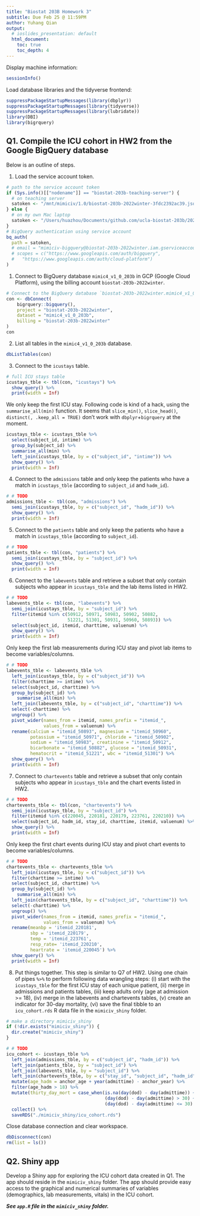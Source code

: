 ```yaml
---
title: "Biostat 203B Homework 3"
subtitle: Due Feb 25 @ 11:59PM
author: Yuhang Qian
output:
  # ioslides_presentation: default
  html_document:
    toc: true
    toc_depth: 4
---
```


Display machine information:
```r
sessionInfo()
```

Load database libraries and the tidyverse frontend:
```r
suppressPackageStartupMessages(library(dbplyr))
suppressPackageStartupMessages(library(tidyverse))
suppressPackageStartupMessages(library(lubridate))
library(DBI)
library(bigrquery)
```

## Q1. Compile the ICU cohort in HW2 from the Google BigQuery database 

Below is an outline of steps.

1. Load the service account token.
```r
# path to the service account token 
if (Sys.info()[["nodename"]] == "biostat-203b-teaching-server") {
  # on teaching server
  satoken <- "/mnt/mimiciv/1.0/biostat-203b-2022winter-3fdc2392ac39.json"
} else {
  # on my own Mac laptop
  satoken <- "/Users/huazhou/Documents/github.com/ucla-biostat-203b/2022winter/hw/hw3/biostat-203b-2022winter-3fdc2392ac39.json"
}
# BigQuery authentication using service account
bq_auth(
  path = satoken,
  # email = "mimiciv-bigquery@biostat-203b-2022winter.iam.gserviceaccount.com",
  # scopes = c("https://www.googleapis.com/auth/bigquery",
  #   "https://www.googleapis.com/auth/cloud-platform")
)
```

1. Connect to BigQuery database `mimic4_v1_0_203b` in GCP (Google Cloud Platform), using the billing account `biostat-203b-2022winter`.
```r
# Connect to the BigQuery database `biostat-203b-2022winter.mimic4_v1_0_203b`
con <- dbConnect(
    bigrquery::bigquery(),
    project = "biostat-203b-2022winter",
    dataset = "mimic4_v1_0_203b",
    billing = "biostat-203b-2022winter"
)
con
```

2. List all tables in the `mimic4_v1_0_203b` database.
```r
dbListTables(con)
```

3. Connect to the `icustays` table.
```r
# full ICU stays table
icustays_tble <- tbl(con, "icustays") %>%
  show_query() %>%
  print(width = Inf)
```
We only keep the first ICU stay. Following code is kind of a hack, using the `summarise_all(min)` function. It seems that `slice_min()`, `slice_head()`, `distinct(, .keep_all = TRUE)` don't work with `dbplyr`+`bigrquery` at the moment.
```r
icustays_tble <- icustays_tble %>% 
  select(subject_id, intime) %>% 
  group_by(subject_id) %>% 
  summarise_all(min) %>%
  left_join(icustays_tble, by = c("subject_id", "intime")) %>%
  show_query() %>%
  print(width = Inf)
```


4. Connect to the `admissions` table and only keep the patients who have a match in `icustays_tble` (according to `subject_id` and `hadm_id`).
```r
# # TODO
admissions_tble <- tbl(con, "admissions") %>%
  semi_join(icustays_tble, by = c("subject_id", "hadm_id")) %>%
  show_query() %>%
  print(width = Inf)
```

5. Connect to the `patients` table and only keep the patients who have a match in `icustays_tble` (according to `subject_id`).
```r
# # TODO
patients_tble <- tbl(con, "patients") %>% 
  semi_join(icustays_tble, by = "subject_id") %>%
  show_query() %>%
  print(width = Inf)
```

6. Connect to the `labevents` table and retrieve a subset that only contain subjects who appear in `icustays_tble` and the lab items listed in HW2. 
```r
# # TODO
labevents_tble <- tbl(con, "labevents") %>% 
  semi_join(icustays_tble, by = "subject_id") %>% 
  filter(itemid %in% c(50912, 50971, 50983, 50902, 50882, 
                       51221, 51301, 50931, 50960, 50893)) %>%
  select(subject_id, itemid, charttime, valuenum) %>%
  show_query() %>%
  print(width = Inf)
```
Only keep the first lab measurements during ICU stay and pivot lab items to become variables/columns.
```r
# # TODO
labevents_tble <- labevents_tble %>%
  left_join(icustays_tble, by = c("subject_id")) %>% 
  filter(charttime >= intime) %>%
  select(subject_id, charttime) %>%
  group_by(subject_id) %>% 
	summarise_all(min) %>%
  left_join(labevents_tble, by = c("subject_id", "charttime")) %>% 
  select(-charttime) %>% 
  ungroup() %>% 
  pivot_wider(names_from = itemid, names_prefix = "itemid_",
              values_from = valuenum) %>%
  rename(calcium = "itemid_50893", magnesium = "itemid_50960",
         potassium = "itemid_50971", chloride = "itemid_50902",
         sodium = "itemid_50983", creatinine = "itemid_50912",
         bicarbonate = "itemid_50882", glucose = "itemid_50931",
         hematocrit = "itemid_51221", wbc = "itemid_51301") %>%
  show_query() %>%
  print(width = Inf)
```

7. Connect to `chartevents` table and retrieve a subset that only contain subjects who appear in `icustays_tble` and the chart events listed in HW2.
```r
# # TODO
chartevents_tble <- tbl(con, "chartevents") %>%
  semi_join(icustays_tble, by = "subject_id") %>% 
  filter(itemid %in% c(220045, 220181, 220179, 223761, 220210)) %>%
  select(subject_id, hadm_id, stay_id, charttime, itemid, valuenum) %>%
  show_query() %>%
  print(width = Inf)
```
Only keep the first chart events during ICU stay and pivot chart events to become variables/columns.
```r
# # TODO
chartevents_tble <- chartevents_tble %>%
  left_join(icustays_tble, by = c("subject_id")) %>%
  filter(charttime >= intime) %>% 
  select(subject_id, charttime) %>%
  group_by(subject_id) %>% 
	summarise_all(min) %>% 
  left_join(chartevents_tble, by = c("subject_id", "charttime")) %>% 
  select(-charttime) %>% 
  ungroup() %>% 
  pivot_wider(names_from = itemid, names_prefix = "itemid_",
              values_from = valuenum) %>% 
  rename(meanbp = 'itemid_220181', 
         sbp = 'itemid_220179', 
         temp = 'itemid_223761', 
         resp_rate= 'itemid_220210',
         heartrate = 'itemid_220045') %>%
  show_query() %>%
  print(width = Inf)
```

8. Put things together. This step is similar to Q7 of HW2. Using one chain of pipes `%>%` to perform following data wrangling steps: (i) start with the `icustays_tble` for the first ICU stay of each unique patient, (ii) merge in admissions and patients tables, (iii) keep adults only (age at admission >= 18), (iv) merge in the labevents and chartevents tables, (v) create an indicator for 30-day mortality, (vi) save the final tibble to an `icu_cohort.rds` R data file in the `mimiciv_shiny` folder.

```r
# make a directory mimiciv_shiny
if (!dir.exists("mimiciv_shiny")) {
  dir.create("mimiciv_shiny")
}
```

```r
# # TODO
icu_cohort <- icustays_tble %>%
  left_join(admissions_tble, by = c("subject_id", "hadm_id")) %>%
  left_join(patients_tble, by = "subject_id") %>%
  left_join(labevents_tble, by = "subject_id") %>% 
  left_join(chartevents_tble, by = c("stay_id", "subject_id", "hadm_id")) %>% 
  mutate(age_hadm = anchor_age + year(admittime) - anchor_year) %>% 
  filter(age_hadm > 18) %>%
  mutate(thirty_day_mort = case_when(is.na(day(dod) - day(admittime)) ~ 0, 
                                     (day(dod) - day(admittime) > 30) ~ 0, 
                                     (day(dod) - day(admittime) <= 30) ~ 1)) %>%
  collect() %>%
  saveRDS("./mimiciv_shiny/icu_cohort.rds")
```

Close database connection and clear workspace.
```r
dbDisconnect(con)
rm(list = ls())
```

## Q2. Shiny app

Develop a Shiny app for exploring the ICU cohort data created in Q1. The app should reside in the `mimiciv_shiny` folder. The app should provide easy access to the graphical and numerical summaries of variables (demographics, lab measurements, vitals) in the ICU cohort.

***See `app.R` file in the `mimiciv_shiny` folder.***
